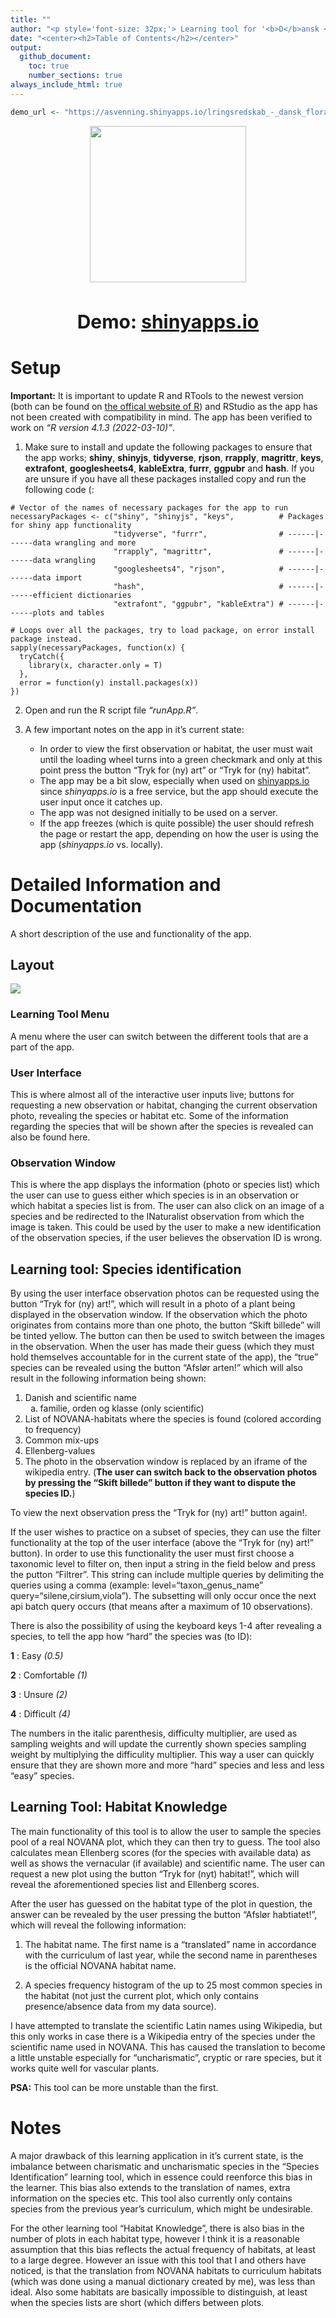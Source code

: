 ```yaml
---
title: ""
author: "<p style='font-size: 32px;'> Learning tool for '<b>D</b>ansk <b>F</b>lora og <b>V</b>egetationsøkologi' (<b>DFV</b>)<p>"
date: "<center><h2>Table of Contents</h2></center>"
output: 
  github_document:
    toc: true
    number_sections: true
always_include_html: true
---
```


```r
demo_url <- "https://asvenning.shinyapps.io/lringsredskab_-_dansk_flora_og_vegetationskologi/?_ga=2.117524928.852255328.1662635286-946788904.1657455478"
```

<center><img src="https://raw.githubusercontent.com/asgersvenning/Dansk-Flora-App/GitHub/learnDFV_Sticker.png" width="250px"></center>

<br>

<center>
  <div style="font-size: 30px; font-weight: bold;">Demo: [shinyapps.io](`r demo_url`)</div> 
</center>

# Setup

**Important:** It is important to update R and RTools to the newest version (both can be found on [the offical website of R](https://www.r-project.org/)) and RStudio as the app has not been created with compatibility in mind. The app has been verified to work on *"R version 4.1.3 (2022-03-10)"*.

1)  Make sure to install and update the following packages to ensure that the app works; **shiny**, **shinyjs**, **tidyverse**, **rjson**, **rrapply**, **magrittr**, **keys**, **extrafont**, **googlesheets4**, **kableExtra**, **furrr**, **ggpubr** and **hash**. If you are unsure if you have all these packages installed copy and run the following code (:

<!-- -->

    # Vector of the names of necessary packages for the app to run
    necessaryPackages <- c("shiny", "shinyjs", "keys",          # Packages for shiny app functionality
                           "tidyverse", "furrr",                # ------|------data wrangling and more 
                           "rrapply", "magrittr",               # ------|------data wrangling
                           "googlesheets4", "rjson",            # ------|------data import
                           "hash",                              # ------|------efficient dictionaries
                           "extrafont", "ggpubr", "kableExtra") # ------|------plots and tables

    # Loops over all the packages, try to load package, on error install package instead.
    sapply(necessaryPackages, function(x) {
      tryCatch({
        library(x, character.only = T)
      },
      error = function(y) install.packages(x))
    })

2)  Open and run the R script file *"runApp.R"*.

3)  A few important notes on the app in it's current state:

    -   In order to view the first observation or habitat, the user must wait until the loading wheel turns into a green checkmark and only at this point press the button "Tryk for (ny) art" or "Tryk for (ny) habitat".
    -   The app may be a bit slow, especially when used on [shinyapps.io](https://asvenning.shinyapps.io/lringsredskab_-_dansk_flora_og_vegetationskologi/?_ga=2.117524928.852255328.1662635286-946788904.1657455478) since *shinyapps.io* is a free service, but the app should execute the user input once it catches up.
    -   The app was not designed initially to be used on a server.
    -   If the app freezes (which is quite possible) the user should refresh the page or restart the app, depending on how the user is using the app (*shinyapps.io* vs. locally).

# Detailed Information and Documentation

A short description of the use and functionality of the app.

## Layout

![](readme_files/appLayout.jpg)

### Learning Tool Menu

A menu where the user can switch between the different tools that are a part of the app.

### User Interface

This is where almost all of the interactive user inputs live; buttons for requesting a new observation or habitat, changing the current observation photo, revealing the species or habitat etc. Some of the information regarding the species that will be shown after the species is revealed can also be found here.

### Observation Window

This is where the app displays the information (photo or species list) which the user can use to guess either which species is in an observation or which habitat a species list is from. The user can also click on an image of a species and be redirected to the INaturalist observation from which the image is taken. This could be used by the user to make a new identification of the observation species, if the user believes the observation ID is wrong.

## Learning tool: Species identification

By using the user interface observation photos can be requested using the button "Tryk for (ny) art!", which will result in a photo of a plant being displayed in the observation window. If the observation which the photo originates from contains more than one photo, the button "Skift billede" will be tinted yellow. The button can then be used to switch between the images in the observation. When the user has made their guess (which they must hold themselves accountable for in the current state of the app), the "true" species can be revealed using the button "Afslør arten!" which will also result in the following information being shown:

1)  Danish and scientific name
    a.  familie, orden og klasse (only scientific)
2)  List of NOVANA-habitats where the species is found (colored according to frequency)
3)  Common mix-ups
4)  Ellenberg-values
5)  The photo in the observation window is replaced by an iframe of the wikipedia entry. (**The user can switch back to the observation photos by pressing the "Skift billede" button if they want to dispute the species ID.**)

To view the next observation press the "Tryk for (ny) art!" button again!.

If the user wishes to practice on a subset of species, they can use the filter functionality at the top of the user interface (above the "Tryk for (ny) art!" button). In order to use this functionality the user must first choose a taxonomic level to filter on, then input a string in the field below and press the putton "Filtrer". This string can include multiple queries by delimiting the queries using a comma (example: level="taxon_genus_name" query="silene,cirsium,viola"). The subsetting will only occur once the next api batch query occurs (that means after a maximum of 10 observations).

There is also the possibility of using the keyboard keys 1-4 after revealing a species, to tell the app how "hard" the species was (to ID):

**1** : Easy *(0.5)*

**2** : Comfortable *(1)*

**3** : Unsure *(2)*

**4** : Difficult *(4)*

The numbers in the italic parenthesis, difficulty multiplier, are used as sampling weights and will update the currently shown species sampling weight by multiplying the difficulity multiplier. This way a user can quickly ensure that they are shown more and more "hard" species and less and less "easy" species.

## Learning Tool: Habitat Knowledge

The main functionality of this tool is to allow the user to sample the species pool of a real NOVANA plot, which they can then try to guess. The tool also calculates mean Ellenberg scores (for the species with available data) as well as shows the vernacular (if available) and scientific name. The user can request a new plot using the button "Tryk for (nyt) habitat!", which will reveal the aforementioned species list and Ellenberg scores.

After the user has guessed on the habitat type of the plot in question, the answer can be revealed by the user pressing the button "Afslør habtiatet!", which will reveal the following information:

1)  The habitat name. The first name is a "translated" name in accordance with the curriculum of last year, while the second name in parentheses is the official NOVANA habitat name.

2)  A species frequency histogram of the up to 25 most common species in the habitat (not just the current plot, which only contains presence/absence data from my data source).

I have attempted to translate the scientific Latin names using Wikipedia, but this only works in case there is a Wikipedia entry of the species under the scientific name used in NOVANA. This has caused the translation to become a little unstable especially for "uncharismatic", cryptic or rare species, but it works quite well for vascular plants.

**PSA:** This tool can be more unstable than the first.

# Notes

A major drawback of this learning application in it's current state, is the imbalance between charismatic and uncharismatic species in the "Species Identification" learning tool, which in essence could reenforce this bias in the learner. This bias also extends to the translation of names, extra information on the species etc. This tool also currently only contains species from the previous year's curriculum, which might be undesirable.

For the other learning tool "Habitat Knowledge", there is also bias in the number of plots in each habitat type, however I think it is a reasonable assumption that this bias reflects the actual frequency of habitats, at least to a large degree. However an issue with this tool that I and others have noticed, is that the translation from NOVANA habitats to curriculum habitats (which was done using a manual dictionary created by me), was less than ideal. Also some habitats are basically impossible to distinguish, at least when the species lists are short (which differs between plots.
